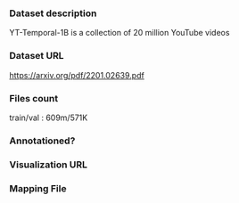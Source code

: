 ### Dataset description

YT-Temporal-1B is a collection of 20 million YouTube videos

### Dataset URL

https://arxiv.org/pdf/2201.02639.pdf

### Files count

train/val : 609m/571K 

### Annotationed?

### Visualization URL

### Mapping File